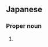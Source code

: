 ==Japanese==
{{ja-kanjitab|さか|した|yomi=k}}

===Proper noun===
{{ja-pos|さかした|proper}}

# {{surname|lang=ja|sort=さかした}}